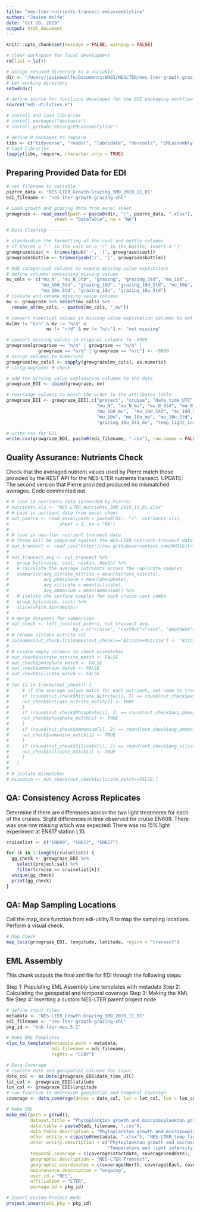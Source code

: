 ```yaml
---
title: "nes-lter-nutrients-transect-emlassemblyline"
author: "Jaxine Wolfe"
date: "Oct 20, 2019"
output: html_document
---
```


```r
knitr::opts_chunk$set(message = FALSE, warning = FALSE)

# clear workspace for local development
rm(list = ls())

# assign resused directory to a variable
dir <- "/Users/jaxinewolfe/Documents/WHOI/NESLTER/nes-lter-growth-grazing-chl/"
# set working directory
setwd(dir)

# define source for functions developed for the EDI packaging workflow
source("edi-utilities.R")

# install and load libraries
# install.packages("devtools")
# install_github("EDIorg/EMLassemblyline")

# define R packages to require
libs <- c("tidyverse", "readxl", "lubridate", "devtools", "EMLassemblyline", "EML", "maps", "xml2")
# load libraries
lapply(libs, require, character.only = TRUE)

```

## Preparing Provided Data for EDI

```r
# set filename to variable
pierre_data <- "NES-LTER_Growth-Grazing_SMD_2019_11_01"
edi_filename <- "nes-lter-growth-grazing-chl"

# Load growth and grazing data from excel sheet
growgraze <- read_excel(path = paste0(dir, "/", pierre_data, ".xlsx"), 
                  sheet = "DataTable", na = "NA")

# Data Cleaning ----------

# standardize the formatting of the cast and bottle columns
# if theres a "-" in the cast or a "/" in the bottle, insert a "|"
growgraze$cast <- trimws(gsub('-', '|', growgraze$cast))
growgraze$bottle <- trimws(gsub('/', '|', growgraze$bottle))

# Add categorical columns to expand missing value explantions
# define columms containing missing values
mv_cols <- c("mu_N", "mu_N_Std", "grazing", "grazing_Std", "mu_10d", 
             "mu_10d_Std", "grazing_10d", "grazing_10d_Std", "mu_10u", 
             "mu_10u_Std", "grazing_10u", "grazing_10u_Std")
# isolate and rename missing value columns
mv <- growgraze %>% select(mv_cols) %>%
  rename_at(mv_cols, ~ paste0(mv_cols, "_mv"))

# convert numerical values in missing value explanation columns to not missing 
mv[mv != "n/n" & mv != "n/a" & 
               mv != "n/d" & mv != "n/c"] <- "not missing"

# convert missing values in original columns to -9999
growgraze[growgraze == "n/n" | growgraze == "n/a" |
            growgraze == "n/d" | growgraze == "n/c"] <- -9999
# assign columns to numerical
growgraze[mv_cols] <- sapply(growgraze[mv_cols], as.numeric)
# str(growgraze) # check

# add the missing value explanation columns to the data
growgraze_EDI <- cbind(growgraze, mv)

# rearrange columns to match the order in the attributes table
growgraze_EDI <- growgraze_EDI[,c("project", "cruise", "date_time_UTC", "station", "cast", "bottle", "latitude", "longitude", "depth", "temp", "sal", "date_time_start_UTC", "date_time_end_UTC", "light_treatment", "mu_0", "mu_0_Std",
                                  "mu_N", "mu_N_mv", "mu_N_Std", "mu_N_Std_mv", "grazing", "grazing_mv", "grazing_Std", "grazing_Std_mv", "mu_10d",
                                  "mu_10d_mv",  "mu_10d_Std", "mu_10d_Std_mv" , "grazing_10d", "grazing_10d_mv", "grazing_10d_Std", "grazing_10d_Std_mv",
                                  "mu_10u", "mu_10u_mv", "mu_10u_Std", "mu_10u_Std_mv", "grazing_10u", "grazing_10u_mv", "grazing_10u_Std", 
                                  "grazing_10u_Std_mv", "temp_light_inc_filename")]

# write csv for EDI
write.csv(growgraze_EDI, paste0(edi_filename, ".csv"), row.names = FALSE)
```

## Quality Assurance: Nutrients Check

Check that the averaged nutrient values used by Pierre match those provided by the REST API for the NES-LTER nutrients transect. UPDATE: The second version that Pierre provided produced no mismatched averages. Code commented out.

```r

# # load in nutrients data (provided by Pierre)
# nutrients_xls <- "NES-LTER_Nutrients_SMD_2019_11_01.xlsx"
# # Load in nutrient data from excel sheet
# nut_pierre <- read_excel(path = paste0(dir, "/", nutrients_xls), 
#                   sheet = 1, na = "NA")
# 
# # load in nes-lter nutrient transect data 
# # these will be compared against the NES-LTER nutrient-transect data
# nut_transect <- read_csv("https://raw.githubusercontent.com/WHOIGit/nes-lter-nutrient-transect/master/nes-lter-nutrient-transect.csv")
# 
# nut_transect_avg <- nut_transect %>%
#   group_by(cruise, cast, niskin, depth) %>%
#   # calculate the average nutrients across the replicate samples
#   summarize(avg_nitrate_nitrite = mean(nitrate_nitrite),
#             avg_phosphate = mean(phosphate),
#             avg_silicate = mean(silicate),
#             avg_ammonium = mean(ammonium)) %>%
#   # isolate the surface samples for each cruise-cast combo
#   group_by(cruise, cast) %>%
#   slice(which.min(depth))
# 
# # merge datasets for comparison 
# nut_check <- left_join(nut_pierre, nut_transect_avg,
#                        by = c("cruise", "castNut"="cast", "depthNut"="depth"))
# # rename nitrate nitrite col
# colnames(nut_check)[colnames(nut_check)=="Nitrate+Nitrite"] <- "Nitrate_Nitrite"
# 
# # create empty columns to check mismatches
# nut_check$nitrate_nitrite_match <- FALSE
# nut_check$phosphate_match <- FALSE
# nut_check$ammonium_match <- FALSE
# nut_check$silicate_match <- FALSE
# 
# for (i in 1:nrow(nut_check)) {
#     # if the average values match for each nutrient, set name to true
#     if (round(nut_check$Nitrate_Nitrite[i], 2) == round(nut_check$avg_nitrate_nitrite[i], 2)) {
#     nut_check$nitrate_nitrite_match[i] <- TRUE
#     }
#     if (round(nut_check$Phosphate[i], 2) == round(nut_check$avg_phosphate[i], 2)) {
#     nut_check$phosphate_match[i] <- TRUE
#     }
#     if (round(nut_check$Ammonium[i], 2) == round(nut_check$avg_ammonium[i], 2)) {
#     nut_check$ammonium_match[i] <- TRUE
#     }
#     if (round(nut_check$Silicate[i], 2) == round(nut_check$avg_silicate[i], 2)) {
#     nut_check$silicate_match[i] <- TRUE
#     }
#   }
# 
# # isolate mismatches
# mismatch <- nut_check[nut_check$silicate_match==FALSE,]

```

## QA: Consistency Across Replicates

Determine if there are differences across the two light treatments for each of the cruises. Slight differences in time observed for cruise EN608. There was one row missing which was expected: There was no 15% light experiment at EN617 station L10.

```r

cruiselist <- c("EN608", "EN617", "EN627")

for (k in 1:length(cruiselist)) {
  gg_check <- growgraze_EDI %>%
    select(project:sal) %>%
    filter(cruise == cruiselist[k])
  unique(gg_check)
  print(gg_check)
}

```


## QA: Map Sampling Locations

Call the map_locs function from edi-utility.R to map the sampling locations. Perform a visual check.

```r

# Map Check
map_locs(growgraze_EDI, longitude, latitude, region = "transect")

```

## EML Assembly

This chunk outputs the final xml file for EDI through the following steps:

Step 1: Populating EML Assembly Line templates with metadata
Step 2: Calculating the geospatial and temporal coverage 
Step 3: Making the XML file 
Step 4: Inserting a custom NES-LTER parent project node 

```r

# define input files
metadata <- "NES-LTER_Growth-Grazing_SMD_2019_11_01"
edi_filename <- "nes-lter-growth-grazing-chl"
pkg_id <- "knb-lter-nes.5.1"

# Make EML Templates 
xlsx_to_template(metadata.path = metadata, 
                 edi.filename = edi_filename, 
                 rights = "CCBY")

# Data Coverage
# isolate date and geospatial columns for input
date_col <- as.Date(growgraze_EDI$date_time_UTC)
lat_col <- growgraze_EDI$latitude
lon_col <- growgraze_EDI$longitude
# run function to determine geospatial and temporal coverage
coverage <- data_coverage(dates = date_col, lat = lat_col, lon = lon_col)

# Make EML
make_eml(path = getwd(),
         dataset.title = "Phytoplankton growth and microzooplankton grazing rates from NES-LTER transect cruises EN608, EN617, EN627.",
         data.table = paste0(edi_filename, ".csv"),
         data.table.description = "Phytoplankton growth and microzooplankton grazing rates data cleaned for EDI",
         other.entity = c(paste0(metadata, ".xlsx"), "NES-LTER_temp_light_incubation_SMD.zip"),
         other.entity.description = c("Phytoplankton growth and microzooplankton grazing rates contributed by the Menden-Deuer lab.",
                                      "Temperature and light intensity recorded during the incubation experiments. Each .csv file includes dateTime in UTC, Temp_In (temperature in the incubation tank), Light_In (light in the incubation tank), Temp_Out (temperature out the incubation tank) and Light_Out (light out the incubation tank) with a time step of 5 min."),
         temporal.coverage = c(coverage$startdate, coverage$enddate),
         geographic.description = "NES-LTER Transect",
         geographic.coordinates = c(coverage$North, coverage$East, coverage$South, coverage$West),
         maintenance.description = "ongoing",
         user.id = "NES",
         affiliation = "LTER",
         package.id = pkg_id)

# Insert Custom Project Node
project_insert(edi_pkg = pkg_id)
```
